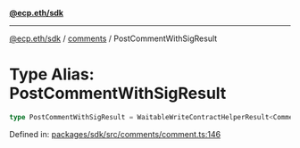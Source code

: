 [**@ecp.eth/sdk**](../../index.mdx)

***

[@ecp.eth/sdk](/sdk-reference/index.mdx) / [comments](/sdk-reference/comments/index.mdx) / PostCommentWithSigResult

# Type Alias: PostCommentWithSigResult

```ts
type PostCommentWithSigResult = WaitableWriteContractHelperResult<CommentManagerABIType, "CommentAdded">;
```

Defined in: [packages/sdk/src/comments/comment.ts:146](https://github.com/ecp-eth/comments-monorepo/blob/main/packages/sdk/src/comments/comment.ts#L146)

